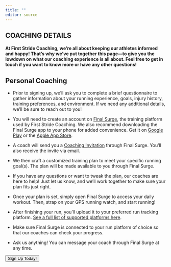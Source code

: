 ```yaml
---
title: ""
editor: source
---
```


```{=html}
<h2><span class="highlight">COACHING DETAILS</span></h2>
```
#### At First Stride Coaching, we're all about keeping our athletes informed and happy! That's why we've put together this page—to give you the lowdown on what our coaching experience is all about. Feel free to get in touch if you want to know more or have any other questions!

## Personal Coaching

::: custom-list-container
::: custom-list
-   Prior to signing up, we'll ask you to complete a brief questionnaire to gather information about your running experience, goals, injury history, training preferences, and environment. If we need any additional details, we'll be sure to reach out to you!

-   You will need to create an account on [Final Surge](https://www.finalsurge.com/), the training platform used by First Stride Coaching. We also recommend downloading the Final Surge app to your phone for added convenience. Get it on [Google Play](https://play.google.com/store/apps/details?id=com.finalsurge.runtracker) or the [Apple App Store](https://apps.apple.com/us/app/final-surge-mobile/id929796646?ls=1).

-   A coach will send you a [Coaching Invitation](https://support.finalsurge.com/hc/en-us/articles/360051996673-Connecting-with-your-Coach) through Final Surge. You'll also receive the invite via email.

-   We then craft a customized training plan to meet your specific running goal(s). The plan will be made available to you through Final Surge.

-   If you have any questions or want to tweak the plan, our coaches are here to help! Just let us know, and we'll work together to make sure your plan fits just right.

-   Once your plan is set, simply open Final Surge to access your daily workout. Then, strap on your GPS running watch, and start running!

-   After finishing your run, you'll upload it to your preferred run tracking platform. [See a full list of supported platforms here](https://www.finalsurge.com/connected-apps).

-   Make sure Final Surge is connected to your run platform of choice so that our coaches can check your progress.

-   Ask us anything! You can message your coach through Final Surge at any time.
:::
:::

::: work-container
```{=html}
<!DOCTYPE html>
<html lang="en">
<head>
  <meta charset="UTF-8">
  <meta name="viewport" content="width=device-width, initial-scale=1.0">
  <title>Button Navigation</title>
  <!-- Include your compiled CSS file -->
  <link rel="stylesheet" href="styles.css">
</head>
<body>

<button class="button" id="externalLink">Sign Up Today!</button>

<script>
document.getElementById("externalLink").addEventListener("click", function() {
  window.location.href = "https://www.finalsurge.com/coach/firststridecoaching"; // Replace with your external URL
});
</script>

</body>
</html>

```
:::